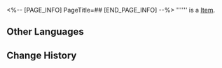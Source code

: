 <%-- [PAGE_INFO]
PageTitle=##
[END_PAGE_INFO] --%>
{{Item Infobox
|id          = 252133
|image       = Item .png{{subst:void|<!--$UPLOAD:<<SpriteOutput/ItemFigures/33.png>-<Item .png>-<Item Icons>>-->}}
|type        = 
|invCategory = 
|rarity      = 5
|effect      = 
|description = 
}}
'''''' is a [[Item]].

==Other Languages==
{{Other Languages
|en   = 
|zhs  = 
|zht  = 
|ja   = 
|ko   = 
|es   = 
|fr   = 
|ru   = 
|th   = 
|vi   = 
|de   = 
|id   = 
|pt   = 
}}

==Change History==
{{Change History|3.2}}
